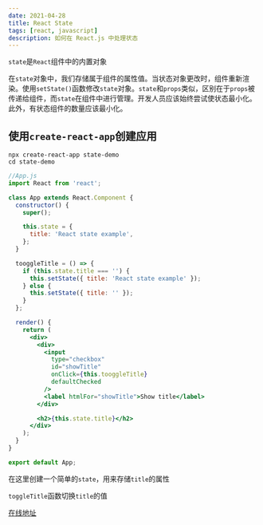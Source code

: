 ```yaml
---
date: 2021-04-28
title: React State
tags: [react, javascript]
description: 如何在 React.js 中处理状态
---
```


`state`是`React`组件中的内置对象

在`state`对象中，我们存储属于组件的属性值。当状态对象更改时，组件重新渲染。使用`setState()`函数修改`state`对象。`state`和`props`类似，区别在于`props`被传递给组件，而`state`在组件中进行管理。开发人员应该始终尝试使状态最小化。此外，有状态组件的数量应该最小化。

## 使用`create-react-app`创建应用

```shell
npx create-react-app state-demo
cd state-demo
```

```jsx
//App.js
import React from 'react';

class App extends React.Component {
  constructor() {
    super();

    this.state = {
      title: 'React state example',
    };
  }

  tooggleTitle = () => {
    if (this.state.title === '') {
      this.setState({ title: 'React state example' });
    } else {
      this.setState({ title: '' });
    }
  };

  render() {
    return (
      <div>
        <div>
          <input
            type="checkbox"
            id="showTitle"
            onClick={this.tooggleTitle}
            defaultChecked
          />
          <label htmlFor="showTitle">Show title</label>
        </div>

        <h2>{this.state.title}</h2>
      </div>
    );
  }
}

export default App;
```

在这里创建一个简单的`state`，用来存储`title`的属性

`toggleTitle`函数切换`title`的值

[在线地址](https://csb-4r3bv.netlify.app/)
